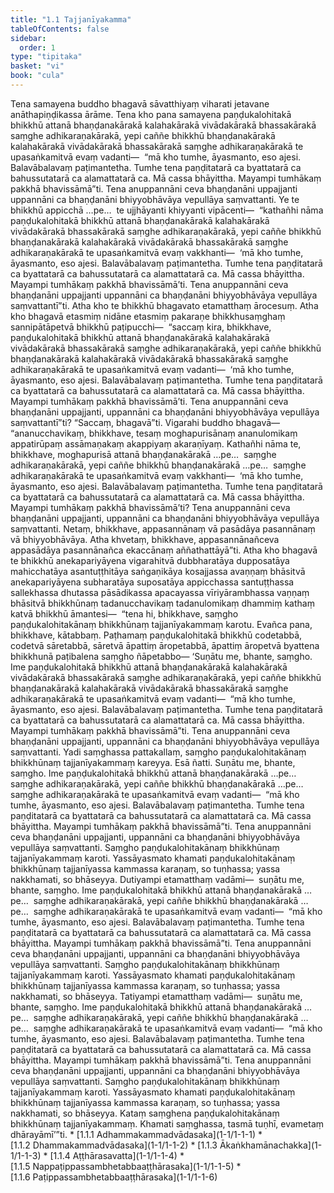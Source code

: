```yaml
---
title: "1.1 Tajjanīyakamma"
tableOfContents: false
sidebar:
  order: 1
type: "tipitaka"
basket: "vi"
book: "cula"
---
```



<DynamicBreadcrumb />

<Division number="1" book="cula">

<Paragraph number="2" book="cula">
Tena samayena buddho bhagavā sāvatthiyaṃ viharati jetavane anāthapiṇḍikassa ārāme. Tena kho pana samayena paṇḍukalohitakā bhikkhū attanā bhaṇḍanakārakā kalahakārakā vivādakārakā bhassakārakā saṃghe adhikaraṇakārakā, yepi caññe bhikkhū bhaṇḍanakārakā kalahakārakā vivādakārakā bhassakārakā saṃghe adhikaraṇakārakā te upasaṅkamitvā evaṃ vadanti—  “mā kho tumhe, āyasmanto, eso ajesi. Balavābalavaṃ paṭimantetha. Tumhe tena paṇḍitatarā ca byattatarā ca bahussutatarā ca alamattatarā ca. Mā cassa bhāyittha. Mayampi tumhākaṃ pakkhā bhavissāmā”ti. Tena anuppannāni ceva bhaṇḍanāni uppajjanti uppannāni ca bhaṇḍanāni bhiyyobhāvāya vepullāya saṃvattanti. Ye te bhikkhū appicchā …pe…  te ujjhāyanti khiyyanti vipācenti—  “kathañhi nāma paṇḍukalohitakā bhikkhū attanā bhaṇḍanakārakā kalahakārakā vivādakārakā bhassakārakā saṃghe adhikaraṇakārakā, yepi caññe bhikkhū bhaṇḍanakārakā kalahakārakā vivādakārakā bhassakārakā saṃghe adhikaraṇakārakā te upasaṅkamitvā evaṃ vakkhanti—  ‘mā kho tumhe, āyasmanto, eso ajesi. Balavābalavaṃ paṭimantetha. Tumhe tena paṇḍitatarā ca byattatarā ca bahussutatarā ca alamattatarā ca. Mā cassa bhāyittha. Mayampi tumhākaṃ pakkhā bhavissāmā’ti. Tena anuppannāni ceva bhaṇḍanāni uppajjanti uppannāni ca bhaṇḍanāni bhiyyobhāvāya vepullāya saṃvattantī”ti.


</Paragraph>

</Division>
<Division number="2" book="cula">

<Paragraph number="3" book="cula">
Atha kho te bhikkhū bhagavato etamatthaṃ ārocesuṃ. Atha kho bhagavā etasmiṃ nidāne etasmiṃ pakaraṇe bhikkhusaṃghaṃ sannipātāpetvā bhikkhū paṭipucchi—  “saccaṃ kira, bhikkhave, paṇḍukalohitakā bhikkhū attanā bhaṇḍanakārakā kalahakārakā vivādakārakā bhassakārakā saṃghe adhikaraṇakārakā, yepi caññe bhikkhū bhaṇḍanakārakā kalahakārakā vivādakārakā bhassakārakā saṃghe adhikaraṇakārakā te upasaṅkamitvā evaṃ vadanti—  ‘mā kho tumhe, āyasmanto, eso ajesi. Balavābalavaṃ paṭimantetha. Tumhe tena paṇḍitatarā ca byattatarā ca bahussutatarā ca alamattatarā ca. Mā cassa bhāyittha. Mayampi tumhākaṃ pakkhā bhavissāmā’ti. Tena anuppannāni ceva bhaṇḍanāni uppajjanti, uppannāni ca bhaṇḍanāni bhiyyobhāvāya vepullāya saṃvattantī”ti? “Saccaṃ, bhagavā”ti. Vigarahi buddho bhagavā—  “ananucchavikaṃ, bhikkhave, tesaṃ moghapurisānaṃ ananulomikaṃ appatirūpaṃ assāmaṇakaṃ akappiyaṃ akaraṇīyaṃ. Kathañhi nāma te, bhikkhave, moghapurisā attanā bhaṇḍanakārakā …pe…  saṃghe adhikaraṇakārakā, yepi caññe bhikkhū bhaṇḍanakārakā …pe…  saṃghe adhikaraṇakārakā te upasaṅkamitvā evaṃ vakkhanti—  ‘mā kho tumhe, āyasmanto, eso ajesi. Balavābalavaṃ paṭimantetha. Tumhe tena paṇḍitatarā ca byattatarā ca bahussutatarā ca alamattatarā ca. Mā cassa bhāyittha. Mayampi tumhākaṃ pakkhā bhavissāmā’ti? Tena anuppannāni ceva bhaṇḍanāni uppajjanti, uppannāni ca bhaṇḍanāni bhiyyobhāvāya vepullāya saṃvattanti. Netaṃ, bhikkhave, appasannānaṃ vā pasādāya pasannānaṃ vā bhiyyobhāvāya. Atha khvetaṃ, bhikkhave, appasannānañceva appasādāya pasannānañca ekaccānaṃ aññathattāyā”ti.


</Paragraph>

<Paragraph number="4" book="cula">
Atha kho bhagavā te bhikkhū anekapariyāyena vigarahitvā dubbharatāya dupposatāya mahicchatāya asantuṭṭhitāya saṅgaṇikāya kosajjassa avaṇṇaṃ bhāsitvā anekapariyāyena subharatāya suposatāya appicchassa santuṭṭhassa sallekhassa dhutassa pāsādikassa apacayassa vīriyārambhassa vaṇṇaṃ bhāsitvā bhikkhūnaṃ tadanucchavikaṃ tadanulomikaṃ dhammiṃ kathaṃ katvā bhikkhū āmantesi—  “tena hi, bhikkhave, saṃgho paṇḍukalohitakānaṃ bhikkhūnaṃ tajjanīyakammaṃ karotu. Evañca pana, bhikkhave, kātabbaṃ. Paṭhamaṃ paṇḍukalohitakā bhikkhū codetabbā, codetvā sāretabbā, sāretvā āpattiṃ āropetabbā, āpattiṃ āropetvā byattena bhikkhunā paṭibalena saṃgho ñāpetabbo—


</Paragraph>

</Division>
<Division number="3" book="cula">

<Paragraph number="5" book="cula">
‘Suṇātu me, bhante, saṃgho. Ime paṇḍukalohitakā bhikkhū attanā bhaṇḍanakārakā kalahakārakā vivādakārakā bhassakārakā saṃghe adhikaraṇakārakā, yepi caññe bhikkhū bhaṇḍanakārakā kalahakārakā vivādakārakā bhassakārakā saṃghe adhikaraṇakārakā te upasaṅkamitvā evaṃ vadanti—  “mā kho tumhe, āyasmanto, eso ajesi. Balavābalavaṃ paṭimantetha. Tumhe tena paṇḍitatarā ca byattatarā ca bahussutatarā ca alamattatarā ca. Mā cassa bhāyittha. Mayampi tumhākaṃ pakkhā bhavissāmā”ti. Tena anuppannāni ceva bhaṇḍanāni uppajjanti, uppannāni ca bhaṇḍanāni bhiyyobhāvāya vepullāya saṃvattanti. Yadi saṃghassa pattakallaṃ, saṃgho paṇḍukalohitakānaṃ bhikkhūnaṃ tajjanīyakammaṃ kareyya. Esā ñatti.


</Paragraph>

<Paragraph number="6" book="cula">
Suṇātu me, bhante, saṃgho. Ime paṇḍukalohitakā bhikkhū attanā bhaṇḍanakārakā …pe…  saṃghe adhikaraṇakārakā, yepi caññe bhikkhū bhaṇḍanakārakā …pe…  saṃghe adhikaraṇakārakā te upasaṅkamitvā evaṃ vadanti—  “mā kho tumhe, āyasmanto, eso ajesi. Balavābalavaṃ paṭimantetha. Tumhe tena paṇḍitatarā ca byattatarā ca bahussutatarā ca alamattatarā ca. Mā cassa bhāyittha. Mayampi tumhākaṃ pakkhā bhavissāmā”ti. Tena anuppannāni ceva bhaṇḍanāni uppajjanti, uppannāni ca bhaṇḍanāni bhiyyobhāvāya vepullāya saṃvattanti. Saṃgho paṇḍukalohitakānaṃ bhikkhūnaṃ tajjanīyakammaṃ karoti. Yassāyasmato khamati paṇḍukalohitakānaṃ bhikkhūnaṃ tajjanīyassa kammassa karaṇaṃ, so tuṇhassa; yassa nakkhamati, so bhāseyya.


</Paragraph>

<Paragraph number="7" book="cula">
Dutiyampi etamatthaṃ vadāmi—  suṇātu me, bhante, saṃgho. Ime paṇḍukalohitakā bhikkhū attanā bhaṇḍanakārakā …pe…  saṃghe adhikaraṇakārakā, yepi caññe bhikkhū bhaṇḍanakārakā …pe…  saṃghe adhikaraṇakārakā te upasaṅkamitvā evaṃ vadanti—  “mā kho tumhe, āyasmanto, eso ajesi. Balavābalavaṃ paṭimantetha. Tumhe tena paṇḍitatarā ca byattatarā ca bahussutatarā ca alamattatarā ca. Mā cassa bhāyittha. Mayampi tumhākaṃ pakkhā bhavissāmā”ti. Tena anuppannāni ceva bhaṇḍanāni uppajjanti, uppannāni ca bhaṇḍanāni bhiyyobhāvāya vepullāya saṃvattanti. Saṃgho paṇḍukalohitakānaṃ bhikkhūnaṃ tajjanīyakammaṃ karoti. Yassāyasmato khamati paṇḍukalohitakānaṃ bhikkhūnaṃ tajjanīyassa kammassa karaṇaṃ, so tuṇhassa; yassa nakkhamati, so bhāseyya.


</Paragraph>

<Paragraph number="8" book="cula">
Tatiyampi etamatthaṃ vadāmi—  suṇātu me, bhante, saṃgho. Ime paṇḍukalohitakā bhikkhū attanā bhaṇḍanakārakā …pe…  saṃghe adhikaraṇakārakā, yepi caññe bhikkhū bhaṇḍanakārakā …pe…  saṃghe adhikaraṇakārakā te upasaṅkamitvā evaṃ vadanti—  “mā kho tumhe, āyasmanto, eso ajesi. Balavābalavaṃ paṭimantetha. Tumhe tena paṇḍitatarā ca byattatarā ca bahussutatarā ca alamattatarā ca. Mā cassa bhāyittha. Mayampi tumhākaṃ pakkhā bhavissāmā”ti. Tena anuppannāni ceva bhaṇḍanāni uppajjanti, uppannāni ca bhaṇḍanāni bhiyyobhāvāya vepullāya saṃvattanti. Saṃgho paṇḍukalohitakānaṃ bhikkhūnaṃ tajjanīyakammaṃ karoti. Yassāyasmato khamati paṇḍukalohitakānaṃ bhikkhūnaṃ tajjanīyassa kammassa karaṇaṃ, so tuṇhassa; yassa nakkhamati, so bhāseyya.


</Paragraph>

<Paragraph number="9" book="cula">
Kataṃ saṃghena paṇḍukalohitakānaṃ bhikkhūnaṃ tajjanīyakammaṃ. Khamati saṃghassa, tasmā tuṇhī, evametaṃ dhārayāmī’”ti.

</Paragraph>
</Division>

<TableOfContents book="cula" section="1.1">
* [1.1.1 Adhammakammadvādasaka](1-1/1-1-1)
* [1.1.2 Dhammakammadvādasaka](1-1/1-1-2)
* [1.1.3 Ākaṅkhamānachakka](1-1/1-1-3)
* [1.1.4 Aṭṭhārasavatta](1-1/1-1-4)
* [1.1.5 Nappaṭippassambhetabbaaṭṭhārasaka](1-1/1-1-5)
* [1.1.6 Paṭippassambhetabbaaṭṭhārasaka](1-1/1-1-6)
</TableOfContents>